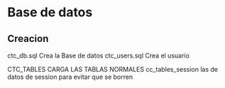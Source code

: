 # Base de datos


## Creacion

ctc_db.sql      Crea la Base de datos
ctc_users.sql   Crea el usuario

CTC_TABLES CARGA LAS TABLAS NORMALES
cc_tables_session las de datos de session para evitar que se borren
